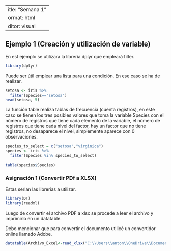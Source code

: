  ---
title: "Semana 1"
format: html
editor: visual
---

## Ejemplo 1 (Creación y utilización de variable)

En est ejemplo se utilizara la libreria dplyr que empleará  filter.

```r
library(dplyr)
```

Puede ser útil emplear una lista para una condición. En ese caso se ha de realizar.

```r
setosa <- iris %>%
  filter(Species=="setosa")
head(setosa, 5)
```

La función table realiza tablas de frecuencia (cuenta registros), en este caso se tienen los tres posibles valores que toma la variable Species con el número de registros que tiene cada elemento de la variable, el número de registros que tiene cada nivel del factor, hay un factor que no tiene registros, no desaparece el nivel, simplemente aparece con 0 observaciones.

```r
species_to_select = c("setosa","virginica")
species <- iris %>%
  filter(Species %in% species_to_select)

table(species$Species)
```

### Asignación 1 (Convertir PDf a XLSX)

Estas serian las librerias a utilizar.

```r
library(DT)
library(readxl)
```

Luego de convertir el archivo PDF a xlsx se procede a leer el archivo y imprimirlo en un datatable.

Debo mencionar que para convertir el documento utilicé un convertidor online llamado Adobe.

```r
datatable(Archivo_Excel<-read_xlsx("C:\\Users\\anton\\OneDrive\\Documentos\\Ejemplos_R\\datos_energia.xlsx")) 
```